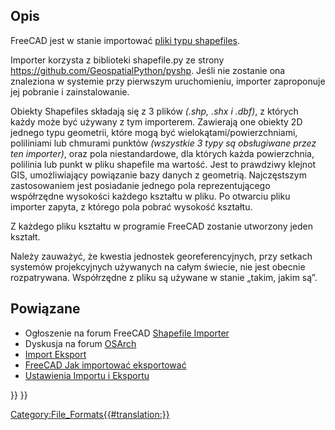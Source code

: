 <languages/>

{{Docnav/pl
|[[Arch_3DS/pl|3DS]]
|
|[[BIM_Workbench/pl|środowisko pracy BIM]]
|IconL=
|IconR=
|IconC=Workbench_BIM.svg
}}

{{TOCright}}

<span id="Description"></span>
==Opis==

FreeCAD jest w stanie importować [https://en.wikipedia.org/wiki/Shapefile pliki typu shapefiles].

<div class="mw-translate-fuzzy">
Importer korzysta z biblioteki shapefile.py ze strony https://github.com/GeospatialPython/pyshp. Jeśli nie zostanie ona znaleziona w systemie przy pierwszym uruchomieniu, importer zaproponuje jej pobranie i zainstalowanie.
</div>

Obiekty Shapefiles składają się z 3 plików ''(.shp, .shx i .dbf)'', z których każdy może być używany z tym importerem. Zawierają one obiekty 2D jednego typu geometrii, które mogą być wielokątami/powierzchniami, poliliniami lub chmurami punktów ''(wszystkie 3 typy są obsługiwane przez ten importer)'', oraz pola niestandardowe, dla których każda powierzchnia, polilinia lub punkt w pliku shapefile ma wartość. Jest to prawdziwy klejnot GIS, umożliwiający powiązanie bazy danych z geometrią. Najczęstszym zastosowaniem jest posiadanie jednego pola reprezentującego współrzędne wysokości każdego kształtu w pliku. Po otwarciu pliku importer zapyta, z którego pola pobrać wysokość kształtu.

Z każdego pliku kształtu w programie FreeCAD zostanie utworzony jeden kształt.

Należy zauważyć, że kwestia jednostek georeferencyjnych, przy setkach systemów projekcyjnych używanych na całym świecie, nie jest obecnie rozpatrywana. Współrzędne z pliku są używane w stanie „takim, jakim są”.

<span id="Related"></span>
==Powiązane==

* Ogłoszenie na forum FreeCAD [https://forum.freecadweb.org/viewtopic.php?f=9&t=46150 Shapefile Importer]
* Dyskusja na forum [https://community.osarch.org/discussion/comment/578#Comment_578 OSArch]
* [[Import_Export/pl|Import Eksport]]
* [[FreeCAD_Howto_Import_Export|FreeCAD Jak importować eksportować]]
* [[Import_Export_Preferences/pl|Ustawienia Importu i Eksportu]]


{{Docnav/pl
|[[Arch_3DS/pl|3DS]]
|
|[[BIM_Workbench/pl|środowisko pracy BIM]]
|IconL=
|IconR=
|IconC=Workbench_BIM.svg
}}

{{BIM_Tools_navi{{#translation:}}}}
{{Userdocnavi{{#translation:}}}}
[[Category:File_Formats{{#translation:}}]]